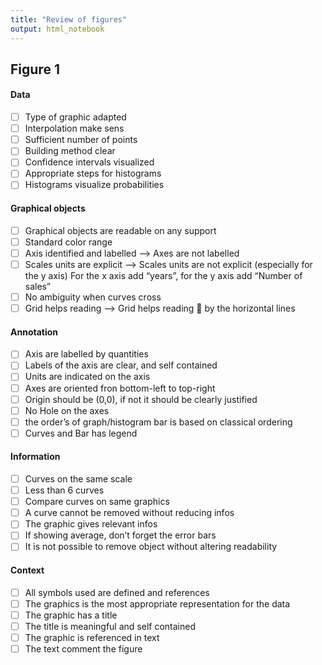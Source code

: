 ```yaml
---
title: "Review of figures"
output: html_notebook
---
```


## Figure 1

#### Data
- [ ] Type of graphic adapted
- [ ] Interpolation make sens
- [ ] Sufficient number of points
- [ ] Building method clear
- [ ] Confidence intervals visualized
- [ ] Appropriate steps for histograms
- [ ] Histograms visualize probabilities

#### Graphical objects
- [ ] Graphical objects are readable on any support
- [ ] Standard color range
- [ ] Axis identified and labelled --> Axes are not labelled
- [ ] Scales units are explicit --> Scales units are not explicit (especially for the y axis)
For the x axis add “years”, for the y axis add “Number of sales”
- [ ] No ambiguity when curves cross
- [ ] Grid helps reading --> Grid helps reading  by the horizontal lines

#### Annotation
- [ ] Axis are labelled by quantities
- [ ] Labels of the axis are clear, and self contained
- [ ] Units are indicated on the axis
- [ ] Axes are oriented fron bottom-left to top-right
- [ ] Origin should be (0,0), if not it should be clearly justified
- [ ] No Hole on the axes
- [ ] the order's of graph/histogram bar is based on classical ordering 
- [ ] Curves and Bar has legend

#### Information
- [ ] Curves on the same scale
- [ ] Less than 6 curves
- [ ] Compare curves on same graphics
- [ ] A curve cannot be removed without reducing infos
- [ ] The graphic gives relevant infos
- [ ] If showing average, don't forget the error bars
- [ ] It is not possible to remove object without altering readability

#### Context
- [ ] All symbols used are defined and references
- [ ] The graphics is the most appropriate representation for the data
- [ ] The graphic has a title
- [ ] The title is meaningful and self contained
- [ ] The graphic is referenced in text
- [ ] The text comment the figure
